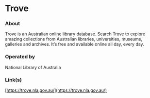 # Trove

### About

Trove is an Australian online library database. Search Trove to explore amazing collections from Australian libraries, universities, museums, galleries and archives. It’s free and available online all day, every day.

### Operated by

National Library of Australia

### Link(s)

[https://trove.nla.gov.au/](https://trove.nla.gov.au/)
